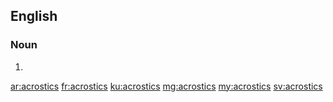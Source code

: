 ==English==

===Noun===
{{head|en}}

# {{plural of|acrostic}}

[[ar:acrostics]]
[[fr:acrostics]]
[[ku:acrostics]]
[[mg:acrostics]]
[[my:acrostics]]
[[sv:acrostics]]